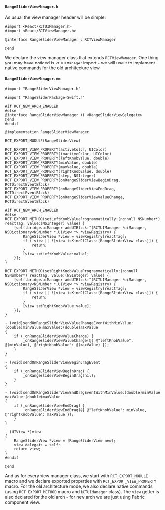 #### `RangeSliderViewManager.h`

As usual the view manager header will be simple:

```objc title="ios/RangeSliderViewManager.h"
#import <React/RCTUIManager.h>
#import <React/RCTViewManager.h>

@interface RangeSliderViewManager : RCTViewManager

@end
```

We declare the view manager class that extends `RCTViewManager`.
One thing you may have noticed is `RCTUIManager` import - we will use it to implement native commands for the old architecture view.

#### `RangeSliderViewManager.mm`

```objc title="ios/RangeSliderViewManager.mm"
#import "RangeSliderViewManager.h"

#import "RangeSliderPackage-Swift.h"

#if RCT_NEW_ARCH_ENABLED
#else
@interface RangeSliderViewManager () <RangeSliderViewDelegate>
@end
#endif

@implementation RangeSliderViewManager

RCT_EXPORT_MODULE(RangeSliderView)

RCT_EXPORT_VIEW_PROPERTY(activeColor, UIColor)
RCT_EXPORT_VIEW_PROPERTY(inactiveColor, UIColor)
RCT_EXPORT_VIEW_PROPERTY(leftKnobValue, double)
RCT_EXPORT_VIEW_PROPERTY(minValue, double)
RCT_EXPORT_VIEW_PROPERTY(maxValue, double)
RCT_EXPORT_VIEW_PROPERTY(rightKnobValue, double)
RCT_EXPORT_VIEW_PROPERTY(step, NSInteger)
RCT_EXPORT_VIEW_PROPERTY(onRangeSliderViewBeginDrag, RCTDirectEventBlock)
RCT_EXPORT_VIEW_PROPERTY(onRangeSliderViewEndDrag, RCTDirectEventBlock)
RCT_EXPORT_VIEW_PROPERTY(onRangeSliderViewValueChange, RCTDirectEventBlock)

#if RCT_NEW_ARCH_ENABLED
#else
RCT_EXPORT_METHOD(setLeftKnobValueProgrammatically:(nonnull NSNumber*) reactTag, value:(NSInteger) value) {
    [self.bridge.uiManager addUIBlock:^(RCTUIManager *uiManager, NSDictionary<NSNumber *,UIView *> *viewRegistry) {
        RangeSliderView *view = viewRegistry[reactTag];
        if (!view || ![view isKindOfClass:[RangeSliderView class]]) {
            return;
        }
        [view setLeftKnobValue:value];
    }];
}

RCT_EXPORT_METHOD(setRightKnobValueProgrammatically:(nonnull NSNumber*) reactTag, value:(NSInteger) value) {
    [self.bridge.uiManager addUIBlock:^(RCTUIManager *uiManager, NSDictionary<NSNumber *,UIView *> *viewRegistry) {
        RangeSliderView *view = viewRegistry[reactTag];
        if (!view || ![view isKindOfClass:[RangeSliderView class]]) {
            return;
        }
        [view setRightKnobValue:value];
    }];
}

- (void)sendOnRangeSliderViewValueChangeEventWithMinValue:(double)minValue maxValue:(double)maxValue
{
    if (_onRangeSliderViewValueChange) {
        _onRangeSliderViewValueChange(@{ @"leftKnobValue": @(minValue), @"rightKnobValue": @(maxValue) });
    }
}

- (void)sendOnRangeSliderViewBeginDragEvent
{
    if (_onRangeSliderViewBeginDrag) {
        _onRangeSliderViewBeginDrag(nil);
    }
}

- (void)sendOnRangeSliderViewEndDragEventWithMinValue:(double)minValue maxValue:(double)maxValue
{
    if (_onRangeSliderViewEndDrag) {
        _onRangeSliderViewEndDrag(@{ @"leftKnobValue": minValue, @"rightKnobValue": maxValue });
    }
}

- (UIView *)view
{
    RangeSliderView *view = [RangeSliderView new];
    view.delegate = self;
    return view;
}
#endif

@end
```

And as for every view manager class, we start with `RCT_EXPORT_MODULE` macro and we declare exported properties with `RCT_EXPORT_VIEW_PROPERTY` macro.
For the old architecture mode, we also declare native commands (using `RCT_EXPORT_METHOD` macro and `RCTUIManager` class).
The `view` getter is also declared for the old arch - for new arch we are just using Fabric component view.
